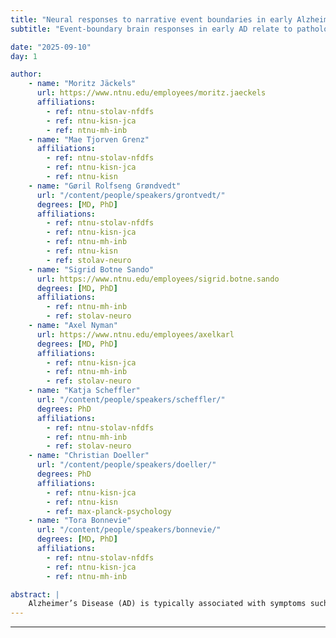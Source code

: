 ```yaml
---
title: "Neural responses to narrative event boundaries in early Alzheimer's Disease"
subtitle: "Event-boundary brain responses in early AD relate to pathology and biomarkers during narrative fMRI, suggesting event-segmentation deficits underlie temporal memory impairment"

date: "2025-09-10"
day: 1

author:
    - name: "Moritz Jäckels"
      url: https://www.ntnu.edu/employees/moritz.jaeckels
      affiliations:
        - ref: ntnu-stolav-nfdfs
        - ref: ntnu-kisn-jca
        - ref: ntnu-mh-inb
    - name: "Mae Tjorven Grenz"
      affiliations:
        - ref: ntnu-stolav-nfdfs
        - ref: ntnu-kisn-jca
        - ref: ntnu-kisn
    - name: "Gøril Rolfseng Grøndvedt"
      url: "/content/people/speakers/grontvedt/"
      degrees: [MD, PhD]
      affiliations:
        - ref: ntnu-stolav-nfdfs
        - ref: ntnu-kisn-jca
        - ref: ntnu-mh-inb
        - ref: ntnu-kisn
        - ref: stolav-neuro
    - name: "Sigrid Botne Sando"
      url: https://www.ntnu.edu/employees/sigrid.botne.sando
      degrees: [MD, PhD]
      affiliations:
        - ref: ntnu-mh-inb
        - ref: stolav-neuro
    - name: "Axel Nyman"
      url: https://www.ntnu.edu/employees/axelkarl
      degrees: [MD, PhD]
      affiliations:
        - ref: ntnu-kisn-jca
        - ref: ntnu-mh-inb
        - ref: stolav-neuro
    - name: "Katja Scheffler"
      url: "/content/people/speakers/scheffler/"
      degrees: PhD
      affiliations:
        - ref: ntnu-stolav-nfdfs
        - ref: ntnu-mh-inb
        - ref: stolav-neuro
    - name: "Christian Doeller"
      url: "/content/people/speakers/doeller/"
      degrees: PhD
      affiliations:
        - ref: ntnu-kisn-jca
        - ref: ntnu-kisn
        - ref: max-planck-psychology
    - name: "Tora Bonnevie"
      url: "/content/people/speakers/bonnevie/"
      degrees: [MD, PhD]
      affiliations:
        - ref: ntnu-stolav-nfdfs
        - ref: ntnu-kisn-jca
        - ref: ntnu-mh-inb

abstract: |
    Alzheimer’s Disease (AD) is typically associated with symptoms such as memory impairments and spatial disorientation. However, a growing body of evidence points towards impairments not just in spatial, but temporal episodic memory, such as the memory for the temporal order, position and distance of events. One aspect of these impairments might be deficits in event-segmentation, the process whereby we parse our continuous stream of experiences into separate representations in memory. In this study, we aim to link brain activity at event boundaries to pathology and biomarkers of the disease. To do so, we presented an auditory story to patients with early Alzheimer’s Disease as well as age matched controls while recording their brain activity using fMRI. A separate group of young participants was asked to segment the same story into events by marking event boundaries. Subsequently we compared brain activity at these event boundaries between patients and controls and related them to pathological markers. Our preliminary findings support the idea that deficits in event segmentation might underlie the temporal episodic memory impairments found in AD.
---
```


***

